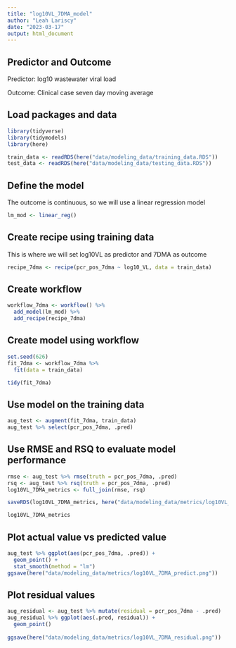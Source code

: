 ```yaml
---
title: "log10VL_7DMA_model"
author: "Leah Lariscy"
date: "2023-03-17"
output: html_document
---
```


## Predictor and Outcome

Predictor: log10 wastewater viral load

Outcome: Clinical case seven day moving average

## Load packages and data

```r
library(tidyverse)
library(tidymodels)
library(here)
```

```r
train_data <- readRDS(here("data/modeling_data/training_data.RDS"))
test_data <- readRDS(here("data/modeling_data/testing_data.RDS"))
```

## Define the model

The outcome is continuous, so we will use a linear regression model

```r
lm_mod <- linear_reg()
```

## Create recipe using training data

This is where we will set log10VL as predictor and 7DMA as outcome

```r
recipe_7dma <- recipe(pcr_pos_7dma ~ log10_VL, data = train_data)
```

## Create workflow

```r
workflow_7dma <- workflow() %>% 
  add_model(lm_mod) %>% 
  add_recipe(recipe_7dma)
```

## Create model using workflow

```r
set.seed(626)
fit_7dma <- workflow_7dma %>% 
  fit(data = train_data)

tidy(fit_7dma)
```

## Use model on the training data

```r
aug_test <- augment(fit_7dma, train_data)
aug_test %>% select(pcr_pos_7dma, .pred)
```

## Use RMSE and RSQ to evaluate model performance

```r
rmse <- aug_test %>% rmse(truth = pcr_pos_7dma, .pred)
rsq <- aug_test %>% rsq(truth = pcr_pos_7dma, .pred)
log10VL_7DMA_metrics <- full_join(rmse, rsq)

saveRDS(log10VL_7DMA_metrics, here("data/modeling_data/metrics/log10VL_7DMA_performance.RDS"))

log10VL_7DMA_metrics

```

## Plot actual value vs predicted value

```r
aug_test %>% ggplot(aes(pcr_pos_7dma, .pred)) +
  geom_point() +
  stat_smooth(method = "lm")
ggsave(here("data/modeling_data/metrics/log10VL_7DMA_predict.png"))
```

## Plot residual values

```r
aug_residual <- aug_test %>% mutate(residual = pcr_pos_7dma - .pred)
aug_residual %>% ggplot(aes(.pred, residual)) +
  geom_point() 
  
ggsave(here("data/modeling_data/metrics/log10VL_7DMA_residual.png"))
```
